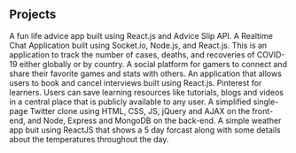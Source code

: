 ## Projects

<ProjectCard title="AdviceByte" link="https://advice-byte.netlify.app/" bg="linear-gradient(to right, #614385 0%, #516395 100%)">
A fun life advice app built using React.js and Advice Slip API.
</ProjectCard>

<ProjectCard title="MiniChat" link="https://chat-app-ql.netlify.com/" bg="linear-gradient(to right, #56ab2f 0%, #a8e063 100%)">
A Realtime Chat Application built using Socket.io, Node.js, and React.js.
</ProjectCard>

<ProjectCard title="COVID-19 Tracker" link="https://rona-tracker.netlify.com/" bg="linear-gradient(to right, #de6262 0%, #ffb88c 100%)">
This is an application to track the number of cases, deaths, and recoveries of COVID-19 either globally or by country.
</ProjectCard>

<ProjectCard title="Gametrax" link="https://gametrax.netlify.app/" bg="linear-gradient(to right, #ffafbd 0%, #ffc3a0 100%)">
A social platform for gamers to connect and share their favorite games and stats with others.
</ProjectCard>

<ProjectCard title="Scheduler" link="https://github.com/QuintonEL/scheduler" bg="linear-gradient(to right, #2193b0 0%, #6dd5ed 100%)">
An application that allows users to book and cancel interviews built using React.js.
</ProjectCard>

<ProjectCard title="Taktivity" link="https://github.com/QuintonEL/Resource-Wall" bg="linear-gradient(to right, #cc2b5e 0%, #753a88 100%)">
Pinterest for learners. Users can save learning resources like tutorials, blogs and videos in a central place that is publicly available to any user.
</ProjectCard>

<ProjectCard title="Tweeter" link="https://github.com/QuintonEL/tweeter" bg="linear-gradient(to right, #42275a 0%, #734b6d 100%)">
A simplified single-page Twitter clone using HTML, CSS, JS, jQuery and AJAX on the front-end, and Node, Express and MongoDB on the back-end.
</ProjectCard>

<ProjectCard title="Weather Forecast" link="https://ql-weather-app.netlify.app/" bg="linear-gradient(to right, #F7971E 0%, #FFD200 100%)">
A simple weather app buit using ReactJS that shows a 5 day forcast along with some details about the temperatures throughout the day.
</ProjectCard>